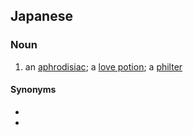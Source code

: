 ==Japanese==
{{ja-kanjitab|び|やく|yomi=o}}

===Noun===
{{ja-noun|びやく|kyu=媚藥}}

# an [[aphrodisiac]]; a [[love potion]]; a [[philter]]

====Synonyms====
* {{ja-r|惚れ薬|ほれぐすり}}
* {{ja-r|催淫剤|さい.いんざい}}